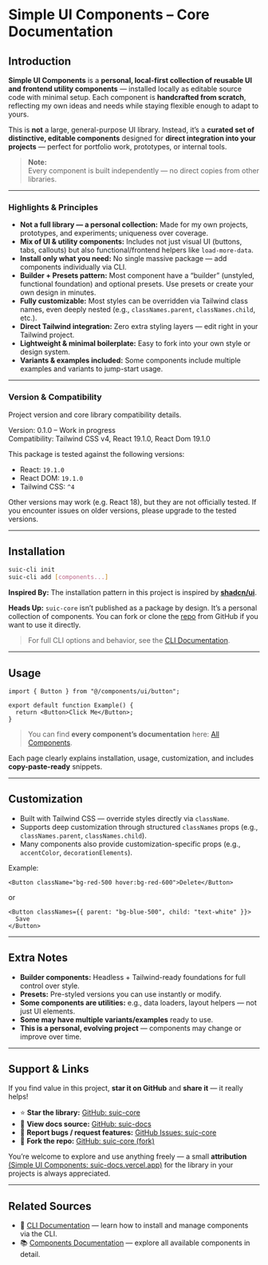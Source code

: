 # Simple UI Components – Core Documentation

## Introduction

**Simple UI Components** is a **personal, local-first collection of reusable UI and frontend utility components** — installed locally as editable source code with minimal setup. Each component is **handcrafted from scratch**, reflecting my own ideas and needs while staying flexible enough to adapt to yours.

This is **not** a large, general-purpose UI library. Instead, it’s a **curated set of distinctive, editable components** designed for **direct integration into your projects** — perfect for portfolio work, prototypes, or internal tools.

> **Note:**  
> Every component is built independently — no direct copies from other libraries.

<CtaBtn />

---

### Highlights & Principles

- **Not a full library — a personal collection:** Made for my own projects, prototypes, and experiments; uniqueness over coverage.
- **Mix of UI & utility components:** Includes not just visual UI (buttons, tabs, callouts) but also functional/frontend helpers like `load-more-data`.
- **Install only what you need:** No single massive package — add components individually via CLI.
- **Builder + Presets pattern:** Most component have a “builder” (unstyled, functional foundation) and optional presets. Use presets or create your own design in minutes.
- **Fully customizable:** Most styles can be overridden via Tailwind class names, even deeply nested (e.g., `classNames.parent`, `classNames.child`, etc.).
- **Direct Tailwind integration:** Zero extra styling layers — edit right in your Tailwind project.
- **Lightweight & minimal boilerplate:** Easy to fork into your own style or design system.
- **Variants & examples included:** Some components include multiple examples and variants to jump-start usage.

---

### Version & Compatibility

Project version and core library compatibility details.

<Callout title="Note: Project Status">

Version: 0.1.0 – Work in progress  
Compatibility: Tailwind CSS v4, React 19.1.0, React Dom 19.1.0

</Callout>

This package is tested against the following versions:
- React: `19.1.0`
- React DOM: `19.1.0`
- Tailwind CSS: `^4`

Other versions may work (e.g. React 18), but they are not officially tested.
If you encounter issues on older versions, please upgrade to the tested versions.

---

## Installation

```bash
suic-cli init
suic-cli add [components...]
```

<Callout title="Note">

**Inspired By:** The installation pattern in this project is inspired by [**shadcn/ui**](https://ui.shadcn.com/docs/cli).

**Heads Up:** `suic-core` isn’t published as a package by design. It’s a personal collection of components. You can fork or clone the [repo](https://github.com/vishnudt2004/suic-core) from GitHub if you want to use it directly.

</Callout>

> For full CLI options and behavior, see the [CLI Documentation](/docs/cli).

---

## Usage

```tsx
import { Button } from "@/components/ui/button";

export default function Example() {
  return <Button>Click Me</Button>;
}
```

> You can find **every component’s documentation** here: [All Components](/docs/components/).

Each page clearly explains installation, usage, customization, and includes **copy-paste-ready** snippets.

---

## Customization

- Built with Tailwind CSS — override styles directly via `className`.
- Supports deep customization through structured `classNames` props (e.g., `classNames.parent`, `classNames.child`).
- Many components also provide customization-specific props (e.g., `accentColor`, `decorationElements`).

Example:

```tsx
<Button className="bg-red-500 hover:bg-red-600">Delete</Button>
```

or

```tsx
<Button classNames={{ parent: "bg-blue-500", child: "text-white" }}>
  Save
</Button>
```

---

## Extra Notes

- **Builder components:** Headless + Tailwind-ready foundations for full control over style.
- **Presets:** Pre-styled versions you can use instantly or modify.
- **Some components are utilities:** e.g., data loaders, layout helpers — not just UI elements.
- **Some may have multiple variants/examples** ready to use.
- **This is a personal, evolving project** — components may change or improve over time.

---

## Support & Links

If you find value in this project, **star it on GitHub** and **share it** — it really helps!

- ⭐ **Star the library:** [<GHIcon /> GitHub: suic-core](https://github.com/vishnudt2004/suic-core)
- 📖 **View docs source:** [<GHIcon /> GitHub: suic-docs](https://github.com/vishnudt2004/suic-docs)
- 🐞 **Report bugs / request features:** [<GHIcon /> GitHub Issues: suic-core](https://github.com/vishnudt2004/suic-core/issues)
- 🍴 **Fork the repo:** [<GHIcon /> GitHub: suic-core (fork)](https://github.com/vishnudt2004/suic-core/fork)

You’re welcome to explore and use anything freely — a small **attribution** [(Simple UI Components: suic-docs.vercel.app)](https://suic-docs.vercel.app) for the library in your projects is always appreciated.

---

## Related Sources

- 📖 [CLI Documentation](/docs/cli) — learn how to install and manage components via the CLI.
- 📚 [Components Documentation](/docs/components) — explore all available components in detail.

<CtaLink />
